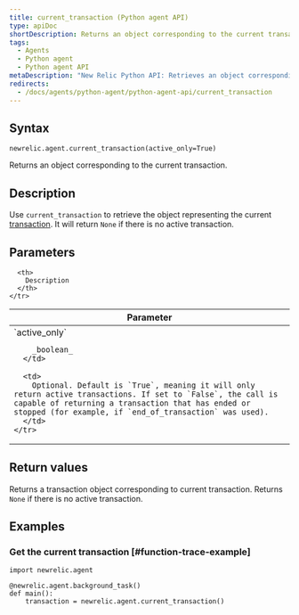 ```yaml
---
title: current_transaction (Python agent API)
type: apiDoc
shortDescription: Returns an object corresponding to the current transaction.
tags:
  - Agents
  - Python agent
  - Python agent API
metaDescription: "New Relic Python API: Retrieves an object corresponding to the current transaction, which is used by some other calls."
redirects:
  - /docs/agents/python-agent/python-agent-api/current_transaction
---
```


## Syntax

```
newrelic.agent.current_transaction(active_only=True)
```

Returns an object corresponding to the current transaction.

## Description

Use `current_transaction` to retrieve the object representing the current [transaction](/docs/accounts-partnerships/education/getting-started-new-relic/glossary#transaction). It will return `None` if there is no active transaction.

## Parameters

<table>
  <thead>
    <tr>
      <th width="25%">
        Parameter
      </th>

      <th>
        Description
      </th>
    </tr>
  </thead>

  <tbody>
    <tr>
      <td>
        `active_only`

        _boolean_
      </td>

      <td>
        Optional. Default is `True`, meaning it will only return active transactions. If set to `False`, the call is capable of returning a transaction that has ended or stopped (for example, if `end_of_transaction` was used).
      </td>
    </tr>
  </tbody>
</table>

## Return values

Returns a transaction object corresponding to current transaction. Returns `None` if there is no active transaction.

## Examples

### Get the current transaction [#function-trace-example]

```
import newrelic.agent

@newrelic.agent.background_task()
def main():
    transaction = newrelic.agent.current_transaction()
```
